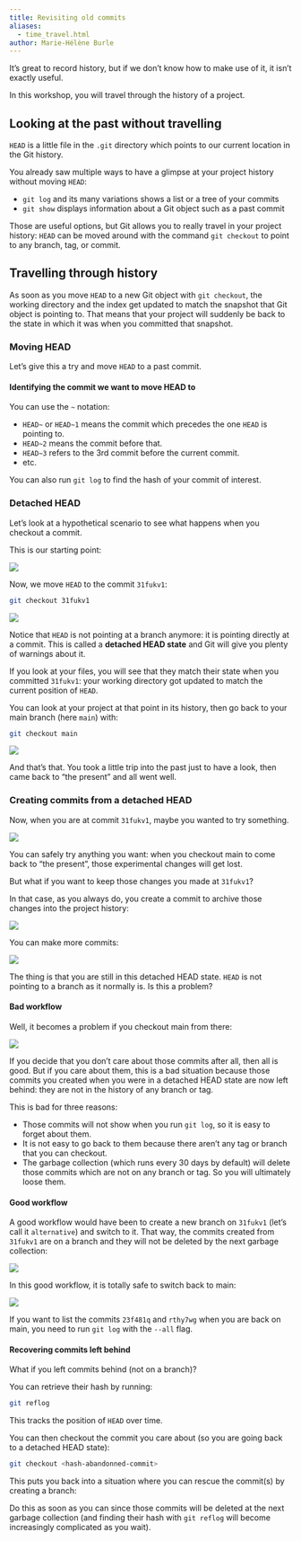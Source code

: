 ```yaml
---
title: Revisiting old commits
aliases:
  - time_travel.html
author: Marie-Hélène Burle
---
```


:::{.def}

It's great to record history, but if we don't know how to make use of it, it isn't exactly useful.

In this workshop, you will travel through the history of a project.

:::

## Looking at the past without travelling

`HEAD` is a little file in the `.git` directory which points to our current location in the Git history.

You already saw multiple ways to have a glimpse at your project history without moving `HEAD`:

- `git log` and its many variations shows a list or a tree of your commits
- `git show` displays information about a Git object such as a past commit

Those are useful options, but Git allows you to really travel in your project history: `HEAD` can be moved around with the command `git checkout` to point to any branch, tag, or commit.

## Travelling through history

As soon as you move `HEAD` to a new Git object with `git checkout`, the working directory and the index get updated to match the snapshot that Git object is pointing to. That means that your project will suddenly be back to the state in which it was when you committed that snapshot.

### Moving HEAD

Let's give this a try and move `HEAD` to a past commit.

#### Identifying the commit we want to move HEAD to

You can use the `~` notation:

- `HEAD~` or `HEAD~1` means the commit which precedes the one `HEAD` is pointing to.
- `HEAD~2` means the commit before that.
- `HEAD~3` refers to the 3rd commit before the current commit.
- etc.

You can also run `git log` to find the hash of your commit of interest.

### Detached HEAD

Let's look at a hypothetical scenario to see what happens when you checkout a commit.

This is our starting point:

![](img/06.png){fig-alt="noshadow"}

Now, we move `HEAD` to the commit `31fukv1`:

```.bash
git checkout 31fukv1
```

![](img/07.png){fig-alt="noshadow"}

Notice that `HEAD` is not pointing at a branch anymore: it is pointing directly at a commit. This is called a **detached HEAD state** and Git will give you plenty of warnings about it.

If you look at your files, you will see that they match their state when you committed `31fukv1`: your working directory got updated to match the current position of `HEAD`.

You can look at your project at that point in its history, then go back to your main branch (here `main`) with:

```.bash
git checkout main
```

![](img/06.png){fig-alt="noshadow"}

And that's that. You took a little trip into the past just to have a look, then came back to "the present"  and all went well.

### Creating commits from a detached HEAD

Now, when you are at commit `31fukv1`, maybe you wanted to try something.

![](img/07.png){fig-alt="noshadow"}

You can safely try anything you want: when you checkout main to come back to "the present", those experimental changes will get lost.

But what if you want to keep those changes you made at `31fukv1`?

In that case, as you always do, you create a commit to archive those changes into the project history:

![](img/08.png){fig-alt="noshadow"}

You can make more commits:

![](img/09.png){fig-alt="noshadow"}

The thing is that you are still in this detached HEAD state. `HEAD` is not pointing to a branch as it normally is. Is this a problem?

#### Bad workflow

Well, it becomes a problem if you checkout main from there:

![](img/10.png){fig-alt="noshadow"}

If you decide that you don't care about those commits after all, then all is good. But if you care about them, this is a bad situation because those commits you created when you were in a detached HEAD state are now left behind: they are not in the history of any branch or tag.

This is bad for three reasons:

- Those commits will not show when you run `git log`, so it is easy to forget about them.
- It is not easy to go back to them because there aren't any tag or branch that you can checkout.
- The garbage collection (which runs every 30 days by default) will delete those commits which are not on any branch or tag. So you will ultimately loose them.

#### Good workflow

A good workflow would have been to create a new branch on `31fukv1` (let's call it `alternative`) and switch to it. That way, the commits created from `31fukv1` are on a branch and they will not be deleted by the next garbage collection:

![](img/11.png){fig-alt="noshadow"}

In this good workflow, it is totally safe to switch back to main:

![](img/12.png){fig-alt="noshadow"}

:::{.note}

If you want to list the commits `23f481q` and `rthy7wg` when you are back on main, you need to run `git log` with the `--all` flag.

:::

#### Recovering commits left behind

What if you left commits behind (not on a branch)?

You can retrieve their hash by running:

```.bash
git reflog
```

This tracks the position of `HEAD` over time.

You can then checkout the commit you care about (so you are going back to a detached HEAD state):

```.bash
git checkout <hash-abandonned-commit>
```

This puts you back into a situation where you can rescue the commit(s) by creating a branch:

Do this as soon as you can since those commits will be deleted at the next garbage collection (and finding their hash with `git reflog` will become increasingly complicated as you wait).
